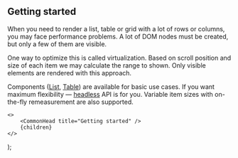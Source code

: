 
## Getting started

When you need to render a list, table or grid with a lot of rows or columns, you may face performance problems.
A lot of DOM nodes must be created, but only a few of them are visible.

One way to optimize this is called virtualization.
Based on scroll position and size of each item we may calculate the range to shown.
Only visible elements are rendered with this approach.

<IndexExample />

Components ([List](/virtual/list), [Table](/virtual/table)) are available for basic use cases.
If you want maximum flexibility — [headless](/virtual/headless) API is for you.
Variable item sizes with <span className="whitespace-nowrap">on-the-fly</span> remeasurement are also supported.

    <>
        <CommonHead title="Getting started" />
        {children}
    </>
);

